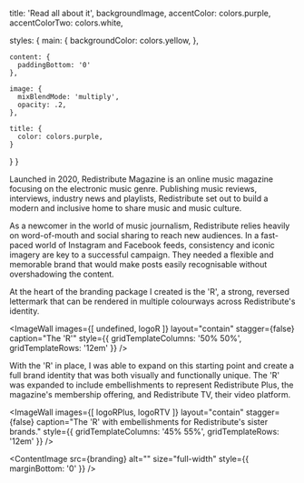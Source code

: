 



  title: 'Read all about it',
  backgroundImage,
  accentColor: colors.purple,
  accentColorTwo: colors.white,

  styles: {
    main: {
      backgroundColor: colors.yellow,
    },

    content: {
      paddingBottom: '0'
    },

    image: {
      mixBlendMode: 'multiply',
      opacity: .2,
    },

    title: {
      color: colors.purple,
    }
  }
}

Launched in 2020, Redistribute Magazine is an online music magazine focusing on the electronic music genre. Publishing music reviews, interviews, industry news and playlists, Redistribute set out to build a modern and inclusive home to share music and music culture.

As a newcomer in the world of music journalism, Redistribute relies heavily on word-of-mouth and social sharing to reach new audiences. In a fast-paced world of Instagram and Facebook feeds, consistency and iconic imagery are key to a successful campaign. They needed a flexible and memorable brand that would make posts easily recognisable without overshadowing the content.

At the heart of the branding package I created is the 'R', a strong, reversed lettermark that can be rendered in multiple colourways across Redistribute's identity.

<ImageWall
  images={[
    undefined,
    logoR
  ]}
  layout="contain"
  stagger={false}
  caption="The 'R'"
  style={{
    gridTemplateColumns: '50% 50%',
    gridTemplateRows: '12em'
  }}
/>

With the 'R' in place, I was able to expand on this starting point and create a full brand identity that was both visually and functionally unique. The 'R' was expanded to include embellishments to represent Redistribute Plus, the magazine's membership offering, and Redistribute TV, their video platform.

<ImageWall
  images={[
    logoRPlus,
    logoRTV
  ]}
  layout="contain"
  stagger={false}
  caption="The 'R' with embellishments for Redistribute's sister brands."
  style={{
    gridTemplateColumns: '45% 55%',
    gridTemplateRows: '12em'
  }}
/>

<ContentImage
  src={branding}
  alt=""
  size="full-width"
  style={{
    marginBottom: '0'
  }}
/>
